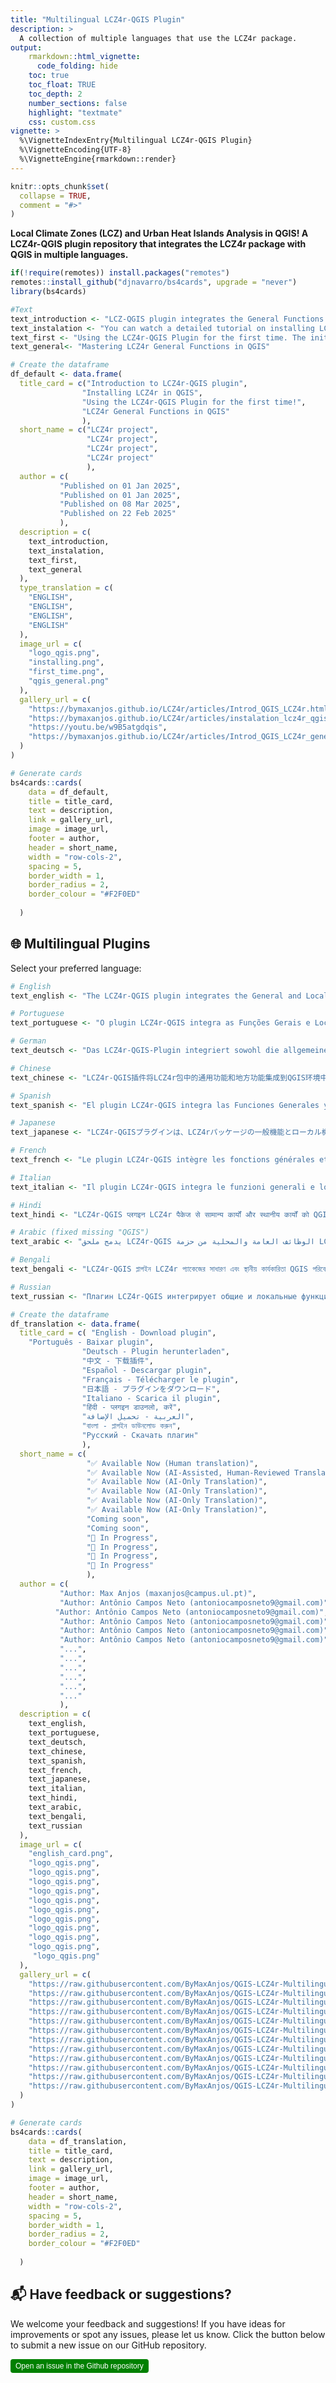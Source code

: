 ```yaml
---
title: "Multilingual LCZ4r-QGIS Plugin"
description: >
  A collection of multiple languages that use the LCZ4r package.
output:
    rmarkdown::html_vignette:
      code_folding: hide
    toc: true
    toc_float: TRUE
    toc_depth: 2
    number_sections: false
    highlight: "textmate"
    css: custom.css
vignette: >
  %\VignetteIndexEntry{Multilingual LCZ4r-QGIS Plugin}
  %\VignetteEncoding{UTF-8}
  %\VignetteEngine{rmarkdown::render}
---
```


```r
knitr::opts_chunk$set(
  collapse = TRUE,
  comment = "#>"
)
```

**Local Climate Zones (LCZ) and Urban Heat Islands Analysis in QGIS! A LCZ4r-QGIS plugin repository that integrates the LCZ4r package with QGIS in multiple languages.**


```r
if(!require(remotes)) install.packages("remotes")
remotes::install_github("djnavarro/bs4cards", upgrade = "never")
library(bs4cards)

```


```r
#Text
text_introduction <- "LCZ-QGIS plugin integrates the General Functions and Local Functions from LCZ4r package into QGIS, allowing users to analyze LCZs and urban heat islands directly within the QGIS environment."
text_instalation <- "You can watch a detailed tutorial on installing LCZ4r in QGIS above or link below."
text_first <- "Using the LCZ4r-QGIS Plugin for the first time. The initial package installation may take some time, so please be patient."
text_general<- "Mastering LCZ4r General Functions in QGIS"

```


```r
# Create the dataframe
df_default <- data.frame(
  title_card = c("Introduction to LCZ4r-QGIS plugin", 
                "Installing LCZ4r in QGIS",
                "Using the LCZ4r-QGIS Plugin for the first time!",
                "LCZ4r General Functions in QGIS"
                ),
  short_name = c("LCZ4r project", 
                 "LCZ4r project",
                 "LCZ4r project",
                 "LCZ4r project"
                 ),
  author = c(
           "Published on 01 Jan 2025", 
           "Published on 01 Jan 2025",
           "Published on 08 Mar 2025",
           "Published on 22 Feb 2025"
           ),
  description = c(
    text_introduction,
    text_instalation,
    text_first,
    text_general
  ),
  type_translation = c(
    "ENGLISH",
    "ENGLISH",
    "ENGLISH",
    "ENGLISH"
  ),
  image_url = c(
    "logo_qgis.png",
    "installing.png",
    "first_time.png",
    "qgis_general.png"
  ),
  gallery_url = c(
    "https://bymaxanjos.github.io/LCZ4r/articles/Introd_QGIS_LCZ4r.html",
    "https://bymaxanjos.github.io/LCZ4r/articles/instalation_lcz4r_qgis.html",
    "https://youtu.be/w9B5atgdqis",
    "https://bymaxanjos.github.io/LCZ4r/articles/Introd_QGIS_LCZ4r_general.html"
  )
)
```


```r
# Generate cards
bs4cards::cards(
    data = df_default,
    title = title_card,
    text = description,
    link = gallery_url,
    image = image_url,
    footer = author,
    header = short_name,
    width = "row-cols-2",
    spacing = 5,
    border_width = 1,
    border_radius = 2,
    border_colour = "#F2F0ED"
    
  )
```


## 🌐 Multilingual Plugins

Select your preferred language:

```r
# English
text_english <- "The LCZ4r-QGIS plugin integrates the General and Local Functions from the LCZ4r package into the QGIS environment."

# Portuguese
text_portuguese <- "O plugin LCZ4r-QGIS integra as Funções Gerais e Locais do pacote LCZ4r no ambiente QGIS."

# German
text_deutsch <- "Das LCZ4r-QGIS-Plugin integriert sowohl die allgemeinen als auch die lokalen Funktionen des LCZ4r-Pakets in die QGIS-Umgebung."

# Chinese
text_chinese <- "LCZ4r-QGIS插件将LCZ4r包中的通用功能和地方功能集成到QGIS环境中。"

# Spanish
text_spanish <- "El plugin LCZ4r-QGIS integra las Funciones Generales y Locales del paquete LCZ4r en el entorno QGIS."

# Japanese
text_japanese <- "LCZ4r-QGISプラグインは、LCZ4rパッケージの一般機能とローカル機能をQGIS環境に統合します。"

# French
text_french <- "Le plugin LCZ4r-QGIS intègre les fonctions générales et locales du paquet LCZ4r dans l'environnement QGIS."

# Italian
text_italian <- "Il plugin LCZ4r-QGIS integra le funzioni generali e locali del pacchetto LCZ4r nell'ambiente QGIS."

# Hindi
text_hindi <- "LCZ4r-QGIS प्लगइन LCZ4r पैकेज से सामान्य कार्यों और स्थानीय कार्यों को QGIS वातावरण में एकीकृत करता है।"

# Arabic (fixed missing "QGIS")
text_arabic <- "يدمج ملحق LCZ4r-QGIS الوظائف العامة والمحلية من حزمة LCZ4r في بيئة QGIS."

# Bengali
text_bengali <- "LCZ4r-QGIS প্লাগইন LCZ4r প্যাকেজের সাধারণ এবং স্থানীয় কার্যকারিতা QGIS পরিবেশে একত্রিত করে।"

# Russian
text_russian <- "Плагин LCZ4r-QGIS интегрирует общие и локальные функции из пакета LCZ4r в среду QGIS."

```


```r
# Create the dataframe
df_translation <- data.frame(
  title_card = c( "English - Download plugin",
    "Português - Baixar plugin", 
                "Deutsch - Plugin herunterladen",
                "中文 - 下载插件",
                "Español - Descargar plugin",
                "Français - Télécharger le plugin",
                "日本語 - プラグインをダウンロード",
                "Italiano - Scarica il plugin",
                "हिंदी - प्लगइन डाउनलो, करें",
                "العربية - تحميل الإضافة",
                "বাংলা - প্লাগইন ডাউনলোড করুন",
                "Русский - Скачать плагин"
                ),
  short_name = c(
                 "✅ Available Now (Human translation)",
                 "✅ Available Now (AI-Assisted, Human-Reviewed Translation)",
                 "✅ Available Now (AI-Only Translation)",
                 "✅ Available Now (AI-Only Translation)",
                 "✅ Available Now (AI-Only Translation)",
                 "✅ Available Now (AI-Only Translation)",
                 "Coming soon",
                 "Coming soon",
                 "🔄 In Progress",
                 "🔄 In Progress",
                 "🔄 In Progress",
                 "🔄 In Progress"
                 ),
  author = c(
           "Author: Max Anjos (maxanjos@campus.ul.pt)", 
           "Author: Antônio Campos Neto (antoniocamposneto9@gmail.com)",
          "Author: Antônio Campos Neto (antoniocamposneto9@gmail.com)",
           "Author: Antônio Campos Neto (antoniocamposneto9@gmail.com)",
           "Author: Antônio Campos Neto (antoniocamposneto9@gmail.com)",
           "Author: Antônio Campos Neto (antoniocamposneto9@gmail.com)",
           "...",
           "...",
           "...",
           "...",
           "...",
           "..."
           ),
  description = c(
    text_english,
    text_portuguese,
    text_deutsch,
    text_chinese,
    text_spanish,
    text_french,
    text_japanese,
    text_italian,
    text_hindi,
    text_arabic,
    text_bengali,
    text_russian
  ),
  image_url = c(
    "english_card.png",
    "logo_qgis.png",
    "logo_qgis.png",
    "logo_qgis.png",
    "logo_qgis.png",
    "logo_qgis.png",
    "logo_qgis.png",
    "logo_qgis.png",
    "logo_qgis.png",
    "logo_qgis.png",
    "logo_qgis.png",
     "logo_qgis.png"
  ),
  gallery_url = c(
    "https://raw.githubusercontent.com/ByMaxAnjos/QGIS-LCZ4r-Multilingual/refs/heads/master/scripts/English_LCZ4r.zip",
    "https://raw.githubusercontent.com/ByMaxAnjos/QGIS-LCZ4r-Multilingual/refs/heads/master/scripts/Portuguese_LCZ4r.zip",
    "https://raw.githubusercontent.com/ByMaxAnjos/QGIS-LCZ4r-Multilingual/refs/heads/master/scripts/Deutsch_LCZ4r.zip",
    "https://raw.githubusercontent.com/ByMaxAnjos/QGIS-LCZ4r-Multilingual/refs/heads/master/scripts/Chinese_LCZ4r.zip",
    "https://raw.githubusercontent.com/ByMaxAnjos/QGIS-LCZ4r-Multilingual/refs/heads/master/scripts/Spanish_LCZ4r.zip",
    "https://raw.githubusercontent.com/ByMaxAnjos/QGIS-LCZ4r-Multilingual/refs/heads/master/scripts/French_LCZ4r.zip",
    "https://raw.githubusercontent.com/ByMaxAnjos/QGIS-LCZ4r-Multilingual/refs/heads/master/scripts/Japanese_LCZ4r.zip",
    "https://raw.githubusercontent.com/ByMaxAnjos/QGIS-LCZ4r-Multilingual/refs/heads/master/scripts/Italian_LCZ4r.zip",
    "https://raw.githubusercontent.com/ByMaxAnjos/QGIS-LCZ4r-Multilingual/refs/heads/master/scripts/Hindi_LCZ4r.zip",
    "https://raw.githubusercontent.com/ByMaxAnjos/QGIS-LCZ4r-Multilingual/refs/heads/master/scripts/Arabic_LCZ4r.zip",
    "https://raw.githubusercontent.com/ByMaxAnjos/QGIS-LCZ4r-Multilingual/refs/heads/master/scripts/Bengali_LCZ4r.zip",
    "https://raw.githubusercontent.com/ByMaxAnjos/QGIS-LCZ4r-Multilingual/refs/heads/master/scripts/Russian_LCZ4r.zip"
  )
)
```


```r
# Generate cards
bs4cards::cards(
    data = df_translation,
    title = title_card,
    text = description,
    link = gallery_url,
    image = image_url,
    footer = author,
    header = short_name,
    width = "row-cols-2",
    spacing = 5,
    border_width = 1,
    border_radius = 2,
    border_colour = "#F2F0ED"
    
  )
```



## 📬 Have feedback or suggestions?

We welcome your feedback and suggestions! If you have ideas for improvements or spot any issues, please let us know. Click the button below to submit a new issue on our GitHub repository.

<button type="button" class="btn" style="background-color: #008000; color: white; padding: .25rem .5rem; font-size: .75rem; border: none; border-radius: .25rem;">

<a href='https://github.com/ByMaxAnjos/QGIS-LCZ4r-Multilingual/issues/new'style="text-decoration: none; color: white;"> Open an issue in the Github repository </a>
</button>
